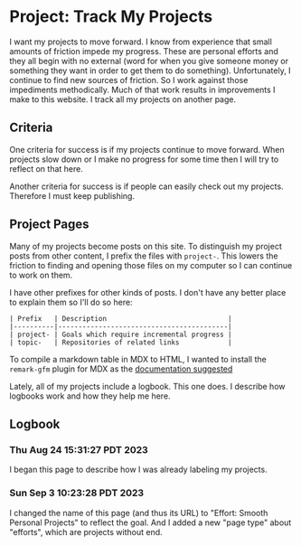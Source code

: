 # Project: Track My Projects

I want my projects to move forward. I know from experience that small amounts of friction impede my progress. These are personal efforts and they all begin with no external (word for when you give someone money or something they want in order to get them to do something). Unfortunately, I continue to find new sources of friction. So I work against those impediments methodically. Much of that work results in <Link slug="project-improve-this-website">improvements I make to this website</Link>. I <Link slug="project-index">track all my projects on another page</Link>.

## Criteria

One criteria for success is if my projects continue to move forward. When projects slow down or I make no progress for some time then I will try to reflect on that here.

Another criteria for success is if people can easily check out my projects. Therefore I must keep publishing.

## Project Pages

Many of my projects become posts on this site. To distinguish my project posts from other content, I prefix the files with `project-`. This lowers the friction to finding and opening those files on my computer so I can continue to work on them.

I have other prefixes for other kinds of posts. I don't have any better place to explain them so I'll do so here:


```
| Prefix   | Description                              |
|----------|------------------------------------------|
| project- | Goals which require incremental progress |
| topic-   | Repositories of related links            |
```

<Future>To compile a markdown table in MDX to HTML, I wanted to install the `remark-gfm` plugin for MDX as the [documentation suggested](https://mdxjs.com/table-of-components/)</Future>

Lately, all of my projects include a logbook. This one does. I describe how logbooks work and how they help me <Link slug="about-project-logs">here</Link>.

## Logbook

### Thu Aug 24 15:31:27 PDT 2023

I began this page to describe how I was already labeling my projects.

### Sun Sep  3 10:23:28 PDT 2023

<Future>I changed the name of this page (and thus its URL) to "Effort: Smooth Personal Projects" to reflect the goal. And I added a new "page type" about "efforts", which are projects without end.</Future>
